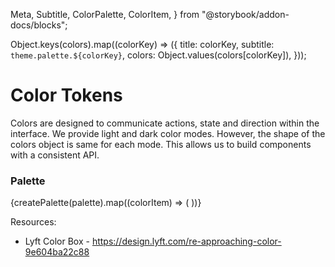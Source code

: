   Meta,
  Subtitle,
  ColorPalette,
  ColorItem,
} from "@storybook/addon-docs/blocks";

<Meta title="Foundations/Design Tokens/Color" />

  Object.keys(colors).map((colorKey) => ({
    title: colorKey,
    subtitle: `theme.palette.${colorKey}`,
    colors: Object.values(colors[colorKey]),
  }));

# Color Tokens

<Subtitle>
  Colors are designed to communicate actions, state and direction within the
  interface. We provide light and dark color modes. However, the shape of the
  colors object is same for each mode. This allows us to build components with a
  consistent API.
</Subtitle>

### Palette

<ColorPalette>
  {createPalette(palette).map((colorItem) => (
    <ColorItem key={colorItem.title} {...colorItem} />
  ))}
</ColorPalette>

Resources:

- Lyft Color Box - https://design.lyft.com/re-approaching-color-9e604ba22c88
